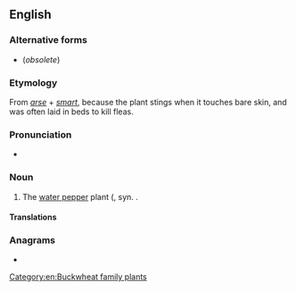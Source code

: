 ==English==

===Alternative forms===
* {{l|en|arsmart}} (''obsolete'')

===Etymology===
From ''[[arse]]'' + ''[[smart]]'', because the plant stings when it touches bare skin, and was often laid in beds to kill fleas.

===Pronunciation===
* {{IPA|/ˈɑːsmɑːt/|lang=en}}

===Noun===
{{en-noun|-}}

# The [[water pepper]] plant ({{taxlink|Persicaria hydropiper|species|noshow=1}}, syn. {{taxlink|Polygonum hydropiper|species|noshow=1}}.

====Translations====
{{trans-see|hydropiper}}

===Anagrams===
* {{l|en|smart arse}}

[[Category:en:Buckwheat family plants]]